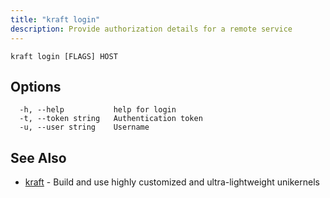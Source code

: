 ```yaml
---
title: "kraft login"
description: Provide authorization details for a remote service
---
```


```
kraft login [FLAGS] HOST
```

## Options

```
  -h, --help           help for login
  -t, --token string   Authentication token
  -u, --user string    Username
```

## See Also

* [kraft](kraft.md)	 - Build and use highly customized and ultra-lightweight unikernels

